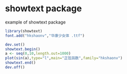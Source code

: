 showtext package
========================================================

example of showtext package

```r
library(showtext)
font.add("hkshaonv","华康少女体 .ttf")

dev.set()
showtext.begin()
a <- seq(0,10,length.out=1000)
plot(sin(a),type="l",main="正弦函数",family="hkshaonv")
showtext.end()
dev.off()
```